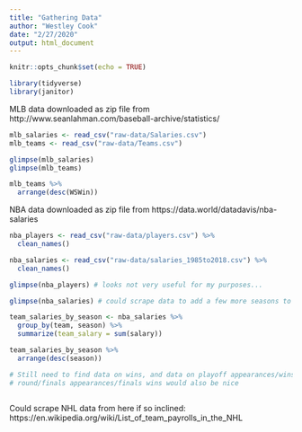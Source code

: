 ```yaml
---
title: "Gathering Data"
author: "Westley Cook"
date: "2/27/2020"
output: html_document
---
```


```r
knitr::opts_chunk$set(echo = TRUE)

library(tidyverse)
library(janitor)

```

MLB data downloaded as zip file from http://www.seanlahman.com/baseball-archive/statistics/

```r

mlb_salaries <- read_csv("raw-data/Salaries.csv")
mlb_teams <- read_csv("raw-data/Teams.csv")

glimpse(mlb_salaries)
glimpse(mlb_teams)

mlb_teams %>% 
  arrange(desc(WSWin))

```



NBA data downloaded as zip file from https://data.world/datadavis/nba-salaries

```r

nba_players <- read_csv("raw-data/players.csv") %>% 
  clean_names()

nba_salaries <- read_csv("raw-data/salaries_1985to2018.csv") %>% 
  clean_names()

glimpse(nba_players) # looks not very useful for my purposes...

glimpse(nba_salaries) # could scrape data to add a few more seasons to this; it only goes up to 2017-18

team_salaries_by_season <- nba_salaries %>% 
  group_by(team, season) %>% 
  summarize(team_salary = sum(salary))

team_salaries_by_season %>% 
  arrange(desc(season))

# Still need to find data on wins, and data on playoff appearances/wins in each
# round/finals appearances/finals wins would also be nice



```

Could scrape NHL data from here if so inclined:
https://en.wikipedia.org/wiki/List_of_team_payrolls_in_the_NHL
